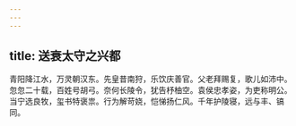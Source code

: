 ```yaml
---
---
---
```

title: 送衰太守之兴都
---



青阳降江水，万灵朝汉东。先皇昔南狩，乐饮庆善官。父老拜赐复，歌儿如沛中。忽忽二十载，百姓号胡弓。奈何长陵令，犹告杼柚空。袁侯忠孝姿，为吏称明公。当宁选良牧，玺书特褒祟。行为解苛娆，恺悌扬仁风。千年护陵寝，远与丰、镐同。